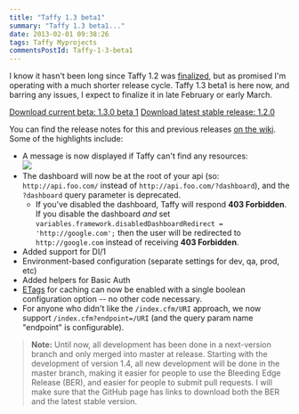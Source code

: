 ```yaml
---
title: "Taffy 1.3 beta1"
summary: "Taffy 1.3 beta1..."
date: 2013-02-01 09:38:26
tags: Taffy Myprojects
commentsPostId: Taffy-1-3-beta1
---
```


I know it hasn't been long since Taffy 1.2 was [finalized](/blog/2012/Taffy-1-2-Codename-Halfling/), but as promised I'm operating with a much shorter release cycle. Taffy 1.3 beta1 is here now, and barring any issues, I expect to finalize it in late February or early March.

<a href="https://github.com/atuttle/Taffy/archive/1.3.0-beta1.zip" class="btn btn-warning">Download current beta: 1.3.0 beta 1</a>
<a href="https://github.com/atuttle/Taffy/archive/v1.2.0-Halfling.zip" class="btn btn-info">Download latest stable release: 1.2.0</a>

You can find the release notes for this and previous releases [on the wiki](https://github.com/atuttle/Taffy/wiki/Releases). Some of the highlights include:

 * A message is now displayed if Taffy can't find any resources:<br/>![](https://www.evernote.com/shard/s240/sh/6b166322-d8a8-4209-8de1-7348abd8baca/3b4072548cd291ded70ae60f1d4d5583/res/1539c94d-d644-48cc-883a-cfb80e37c4e5/skitch.png)
 * The dashboard will now be at the root of your api (so: `http://api.foo.com/` instead of `http://api.foo.com/?dashboard`), and the `?dashboard` query parameter is deprecated.
   * If you've disabled the dashboard, Taffy will respond **403 Forbidden**. If you disable the dashboard _and_ set `variables.framework.disabledDashboardRedirect = 'http://google.com';` then the user will be redirected to `http://google.com` instead of receiving **403 Forbidden**.
 * Added support for DI/1
 * Environment-based configuration (separate settings for dev, qa, prod, etc)
 * Added helpers for Basic Auth
 * [ETags](http://en.wikipedia.org/wiki/HTTP_ETag) for caching can now be enabled with a single boolean configuration option -- no other code necessary.
 * For anyone who didn't like the `/index.cfm/URI` approach, we now support `/index.cfm?endpoint=/URI` (and the query param name "endpoint" is configurable).

> **Note:** Until now, all development has been done in a next-version branch and only merged into master at release. Starting with the development of version 1.4, all new development will be done in the master branch, making it easier for people to use the Bleeding Edge Release (BER), and easier for people to submit pull requests. I will make sure that the GitHub page has links to download both the BER and the latest stable version.
